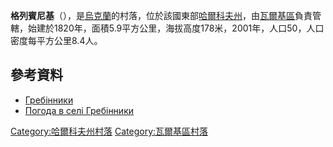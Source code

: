{{coord|49|43|56|N|35|37|29|E|scale:100000_region:UA|display=title}}

'''格列賓尼基'''（{{lang-uk|Гребінники}}），是[[烏克蘭|烏克蘭]]的村落，位於該國東部[[哈爾科夫州|哈爾科夫州]]，由[[瓦爾基區|瓦爾基區]]負責管轄，始建於1820年，面積5.9平方公里，海拔高度178米，2001年，人口50，人口密度每平方公里8.4人。

==參考資料==
* [http://gska2.rada.gov.ua/pls/z7502/A005?rdat1=09.01.2009&rf7571=32578 Гребінники]{{dead link|date=2018年3月 |bot=InternetArchiveBot |fix-attempted=yes }}
* [http://weather.in.ua/ua/har'kovskaja/5833 Погода в селі Гребінники] {{Wayback|url=http://weather.in.ua/ua/har%27kovskaja/5833 |date=20160323025731 }}

{{DEFAULTSORT:Гребінники}}
[[Category:哈爾科夫州村落|Category:哈爾科夫州村落]]
[[Category:瓦爾基區村落|Category:瓦爾基區村落]]


{{Kharkiv-geo-stub}}
